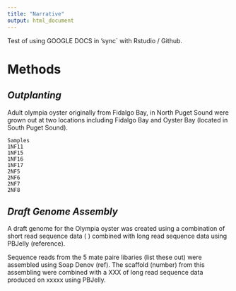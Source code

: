 ```yaml
---
title: "Narrative"
output: html_document
---
```



Test of using GOOGLE DOCS in 'sync` with Rstudio / Github.


# Methods
## _Outplanting_
Adult olympia oyster originally from Fidalgo Bay, in North Puget Sound were grown out at two locations including Fidalgo Bay and Oyster Bay (located in South Puget Sound).


```
Samples 
1NF11
1NF15
1NF16
1NF17
2NF5
2NF6
2NF7
2NF8
```




## _Draft Genome Assembly_
A draft genome for the Olympia oyster was created using a combination of short read sequence data ( ) combined with long read sequence data using PBJelly (reference). 

Sequence reads from the 5 mate paire libaries (list these out) were assembled using Soap Denov (ref). The scaffold (number) from this assembling were combined with a XXX of long read sequence data produced on xxxxx using PBJelly. 



<!--stackedit_data:
eyJoaXN0b3J5IjpbMjc5NTM4MTQxXX0=
-->
